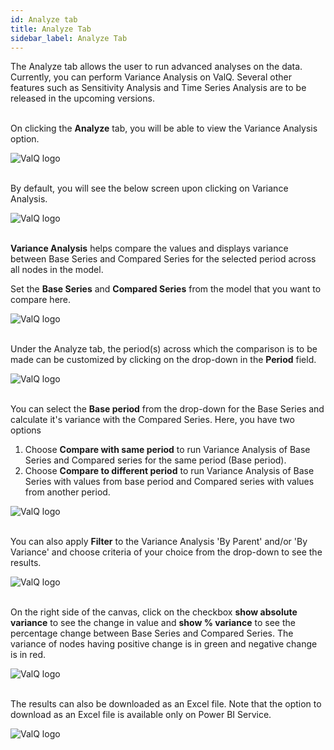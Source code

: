 ```yaml
---
id: Analyze tab
title: Analyze Tab
sidebar_label: Analyze Tab
---
```


<div style={{textAlign: 'justify'}}>
The Analyze tab allows the user to run advanced analyses on the data. Currently, you can perform  Variance Analysis on ValQ.
Several other features such as Sensitivity Analysis and Time Series Analysis are to be released in the upcoming versions.
<br /> <br />

On clicking the **Analyze** tab, you will be able to view the Variance Analysis option.
</div>
<div style={{textAlign: 'center'}}>
<img alt="ValQ logo" src={useBaseUrl('/doc-images/build/analyze1.png')} />
</div>
<br />
<div style={{textAlign: 'justify'}}>

By default, you will see the below screen upon clicking on Variance Analysis.
</div>
<div style={{textAlign: 'center'}}>
<img alt="ValQ logo" src={useBaseUrl('/doc-images/build/analyze2.png')} />
</div>
<br />
<div style={{textAlign: 'justify'}}>

**Variance Analysis** helps compare the values and displays variance between Base Series and Compared Series for the
selected period across all nodes in the model.

Set the **Base Series** and **Compared Series** from the model that you want to compare here. 
</div>
<div style={{textAlign: 'center'}}>
<img alt="ValQ logo" src={useBaseUrl('/doc-images/build/analyze3.png')} />
</div>
<br />
<div style={{textAlign: 'justify'}}>

Under the Analyze tab, the period(s) across which the comparison is to be made can be customized by clicking on the drop-down in the **Period** field.
</div>
<div style={{textAlign: 'center'}}>
<img alt="ValQ logo" src={useBaseUrl('/doc-images/build/analyze4.png')} />
</div>
<br />
<div style={{textAlign: 'justify'}}>

You can select the **Base period** from the drop-down for the Base Series and calculate it's variance with the Compared Series.
Here, you have two options

  1. Choose **Compare with same period** to run Variance Analysis of Base Series and Compared series for the same period (Base period).
  2. Choose **Compare to different period** to run Variance Analysis of Base Series with values from base period and Compared series
    with values from another period.

</div>
<div style={{textAlign: 'center'}}>
<img alt="ValQ logo" src={useBaseUrl('/doc-images/build/analyze6.png')} />
</div>
<br />
<div style={{textAlign: 'justify'}}>

You can also apply **Filter** to the Variance Analysis 'By Parent' and/or 'By Variance' and choose criteria of your choice from the drop-down to see the results.
</div>
<div style={{textAlign: 'center'}}>
<img alt="ValQ logo" src={useBaseUrl('/doc-images/build/analyze5.png')} />
</div>
<br />
<div style={{textAlign: 'justify'}}>

On the right side of the canvas, click on the checkbox **show absolute variance** to see the change in value and **show % variance**
to see the percentage change between Base Series and Compared Series. The variance of nodes having positive change is in green and
negative change is in red.

</div>
<div style={{textAlign: 'center'}}>
<img alt="ValQ logo" src={useBaseUrl('/doc-images/build/analyze7.png')} />
</div>
<br />
<div style={{textAlign: 'justify'}}>

The results can also be downloaded as an Excel file. Note that the option to download as an Excel file is available only on Power BI Service.

</div>
<div style={{textAlign: 'center'}}>
<img alt="ValQ logo" src={useBaseUrl('/doc-images/build/analyze8.png')} />
</div>
